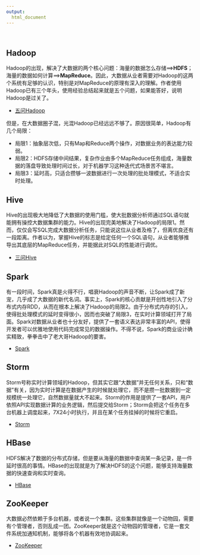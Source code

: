 ```yaml
---
output:
  html_document
---
```


<br>

## Hadoop
Hadoop的出现，解决了大数据的两个核心问题：海量的数据怎么存储==>**HDFS**；海量的数据如何计算==>**MapReduce**。因此，大数据从业者需要对Hadoop的这两个系统有足够的认识，特别是对MapReduce的原理有深入的理解。作者使用Hadoop已有三个年头，使用经验总结起来就是五个问题，如果能答好，说明Hadoop是过关了。

+ [五问Hadoop](Hadoop_basic.html)

但是，在大数据圈子混，光混Hadoop已经远远不够了。原因很简单，Hadoop有几个局限：

- 局限1：抽象层次低，只有Map和Reduce两个操作，对数据业务的表达能力较弱。
- 局限2：HDFS存储中间结果，复杂作业由多个MapReduce任务组成，海量数据的落盘导致处理时间过长，对于机器学习这种迭代式场景苦不堪言。
- 局限3：延时高，只适合攒够一波数据进行一次处理的批处理模式，不适合实时处理。

## Hive
Hive的出现极大地降低了大数据的使用门槛，使大批数据分析师通过SQL语句就能拥有操控大数据集群的能力。Hive的出现完美地解决了Hadoop的局限1。然而，仅仅会写SQL完成大数据分析任务，只能说这位从业者及格了，但离优良还有一段距离。作者以为，掌握Hive的标志是给定任何一个SQL语句，从业者能够推导出其底层的MapReduce任务，并能据此对SQL的性能进行调优。

+ [三问Hive](Hive_basic.html)

## Spark
有一段时间，Spark真是火得不行，唱衰Hadoop的声音不断，让Spark成了新宠，几乎成了大数据的新代名词。事实上，Spark的核心贡献是开创性地引入了分布式内存RDD，从而在根本上解决了Hadoop的局限2。由于分布式内存的引入，使得批处理模式的延时变得很小，因而也突破了局限3，在实时计算领域打开了局面。Spark对数据从业者也十分友好，提供了一套语义表达非常丰富的API，使得开发者可以优雅地使用代码完成常见的数据操作。不得不说，Spark的商业设计确实精致，拳拳击中了老大哥Hadoop的要害。

+ [Spark](Spark_basic.html)

## Storm
Storm号称实时计算领域的Hadoop，但其实它跟“大数据”并无任何关系，只和“数据”有关，因为实时计算是在数据产生的时候就处理它，而不是攒一批数据到一定规模统一处理它，自然数据量就大不起来。Storm的作用是提供了一套API，用户依照API实现数据计算的业务逻辑，然后提交给Storm；Storm会把这个任务在多台机器上调度起来，7X24小时执行，并且在某个任务挂掉的时候将它重启。

+ [Storm](Storm_basic.html)

## HBase
HDFS解决了数据的分布式存储，但是要从海量的数据中查询某一条记录，是一件延时很高的事情。HBase的出现就是为了解决HDFS的这个问题，能够支持海量数据的快速查询和实时查询。

+ [HBase](hbase_basic.html)

## ZooKeeper
大数据必然依赖于多台机器，或者说一个集群。这些集群就像是一个动物园，需要有个管理者，否则乱成一团。ZooKeeper就是这个动物园的管理者，它是一套文件系统加通知机制，能够将各个机器有效地协调起来。

+ [ZooKeeper](zookeeper_basic.html)


